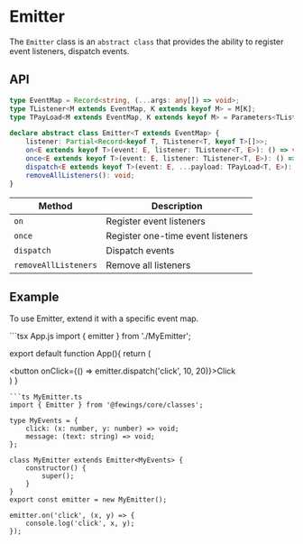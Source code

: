 
# Emitter

The `Emitter` class is an `abstract class` that provides the ability to register event listeners, dispatch events.


## API

```ts
type EventMap = Record<string, (...args: any[]) => void>;
type TListener<M extends EventMap, K extends keyof M> = M[K];
type TPayLoad<M extends EventMap, K extends keyof M> = Parameters<TListener<M, K>>;

declare abstract class Emitter<T extends EventMap> {
    listener: Partial<Record<keyof T, TListener<T, keyof T>[]>>;
    on<E extends keyof T>(event: E, listener: TListener<T, E>): () => void;
    once<E extends keyof T>(event: E, listener: TListener<T, E>): () => void;
    dispatch<E extends keyof T>(event: E, ...payload: TPayLoad<T, E>): void;
    removeAllListeners(): void;
}
```

| Method               | Description                                |
|----------------------|--------------------------------------------|
| `on`                 | Register event listeners                   |
| `once`               | Register one-time event listeners          |
| `dispatch`           | Dispatch events                            |
| `removeAllListeners` | Remove all listeners                       |

## Example

To use Emitter, extend it with a specific event map.

<Sandpack>
```tsx App.js
import { emitter } from './MyEmitter';


export default function App(){
    return (
        <div>
            <button onClick={() => emitter.dispatch('click', 10, 20)}>Click</button>
        </div>
    )
}
```
```ts MyEmitter.ts
import { Emitter } from '@fewings/core/classes';

type MyEvents = {
    click: (x: number, y: number) => void;
    message: (text: string) => void;
};

class MyEmitter extends Emitter<MyEvents> {
    constructor() {
        super();
    }
}
export const emitter = new MyEmitter();

emitter.on('click', (x, y) => {
    console.log('click', x, y);
});

```
</Sandpack>
